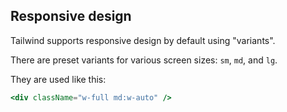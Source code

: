 ## Responsive design

Tailwind supports responsive design by default using "variants".

There are preset variants for various screen sizes: `sm`, `md`, and `lg`.

They are used like this:

```jsx
<div className="w-full md:w-auto" />
```
